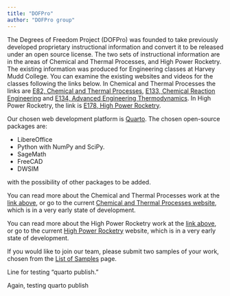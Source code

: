 ```yaml
---
title: "DOFPro"
author: "DOFPro group"
---
```


The Degrees of Freedom Project (DOFPro) was founded to take previously developed proprietary instructional information and convert it to be released under an open source license. The two sets of instructional information are in the areas of Chemical and Thermal Processes, and High Power Rocketry. The existing information was produced for Engineering classes at Harvey Mudd College. You can examine the existing websites and videos for the classes following the links below. In Chemical and Thermal Processes the links are [E82, Chemical and Thermal Processes](https://pages.hmc.edu/spjut/E82/index.md.html), [E133, Chemical Reaction Engineering](https://pages.hmc.edu/spjut/E133/index.md.html) and [E134, Advanced Engineering Thermodynamics](https://pages.hmc.edu/spjut/E134/index.md.html). In High Power Rocketry, the link is [E178, High Power Rocketry](https://pages.hmc.edu/spjut/AdvRoc/index.md.html).

Our chosen web development platform is [Quarto](https://quarto.org/). The chosen open-source packages are:

  * LibereOffice
  * Python with NumPy and SciPy.
  * SageMath
  * FreeCAD
  * DWSIM

with the possibility of other packages to be added.

You can read more about the Chemical and Thermal Processes work at the [link above](ChemE.qmd), or go to the current [Chemical and Thermal Processes website](https://erik.spjut.me/CTP/), which is in a very early state of development.

You can read more about the High Power Rocketry work at the [link above](Rocketry.qmd), or go to the current [High Power Rocketry](https://erik.spjut.me/RCK/) website, which is in a very early state of development.

If you would like to join our team, please submit two samples of your work, chosen from the [List of Samples](samples.qmd) page.

Line for testing "quarto publish."

Again, testing quarto publish
